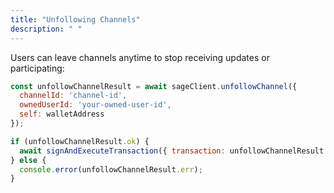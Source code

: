 ```yaml
---
title: "Unfollowing Channels"
description: " "
---
```


Users can leave channels anytime to stop receiving updates or participating:

```javascript
const unfollowChannelResult = await sageClient.unfollowChannel({
  channelId: 'channel-id',
  ownedUserId: 'your-owned-user-id',
  self: walletAddress
});

if (unfollowChannelResult.ok) {
  await signAndExecuteTransaction({ transaction: unfollowChannelResult.transaction });
} else {
  console.error(unfollowChannelResult.err);
}
```